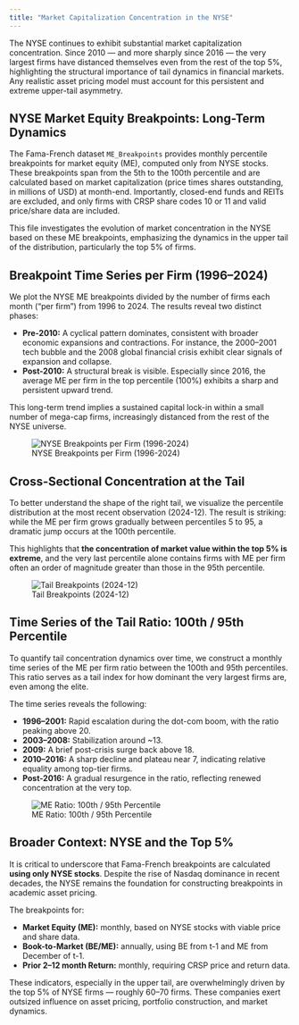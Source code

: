 ```yaml
---
title: "Market Capitalization Concentration in the NYSE"
---
```


The NYSE continues to exhibit substantial market capitalization concentration. Since 2010 — and more sharply since 2016 — the very largest firms have distanced themselves even from the rest of the top 5%, highlighting the structural importance of tail dynamics in financial markets. Any realistic asset pricing model must account for this persistent and extreme upper-tail asymmetry.

## NYSE Market Equity Breakpoints: Long-Term Dynamics

The Fama-French dataset `ME_Breakpoints` provides monthly percentile breakpoints for market equity (ME), computed only from NYSE stocks. These breakpoints span from the 5th to the 100th percentile and are calculated based on market capitalization (price times shares outstanding, in millions of USD) at month-end. Importantly, closed-end funds and REITs are excluded, and only firms with CRSP share codes 10 or 11 and valid price/share data are included.

This file investigates the evolution of market concentration in the NYSE based on these ME breakpoints, emphasizing the dynamics in the upper tail of the distribution, particularly the top 5% of firms.


## Breakpoint Time Series per Firm (1996–2024)

We plot the NYSE ME breakpoints divided by the number of firms each month ("per firm") from 1996 to 2024. The results reveal two distinct phases:

- **Pre-2010:** A cyclical pattern dominates, consistent with broader economic expansions and contractions. For instance, the 2000–2001 tech bubble and the 2008 global financial crisis exhibit clear signals of expansion and collapse.
- **Post-2010:** A structural break is visible. Especially since 2016, the average ME per firm in the top percentile (100%) exhibits a sharp and persistent upward trend.

This long-term trend implies a sustained capital lock-in within a small number of mega-cap firms, increasingly distanced from the rest of the NYSE universe.

![NYSE Breakpoints per Firm (1996-2024)](fig_nyse_breakpoints_per_firm.png)


## Cross-Sectional Concentration at the Tail

To better understand the shape of the right tail, we visualize the percentile distribution at the most recent observation (2024-12). The result is striking: while the ME per firm grows gradually between percentiles 5 to 95, a dramatic jump occurs at the 100th percentile.

This highlights that **the concentration of market value within the top 5% is extreme**, and the very last percentile alone contains firms with ME per firm often an order of magnitude greater than those in the 95th percentile.

![Tail Breakpoints (2024-12)](fig_tail_breakpoints_2024.png)


## Time Series of the Tail Ratio: 100th / 95th Percentile

To quantify tail concentration dynamics over time, we construct a monthly time series of the ME per firm ratio between the 100th and 95th percentiles. This ratio serves as a tail index for how dominant the very largest firms are, even among the elite.

The time series reveals the following:

- **1996–2001:** Rapid escalation during the dot-com boom, with the ratio peaking above 20.
- **2003–2008:** Stabilization around ~13.
- **2009:** A brief post-crisis surge back above 18.
- **2010–2016:** A sharp decline and plateau near 7, indicating relative equality among top-tier firms.
- **Post-2016:** A gradual resurgence in the ratio, reflecting renewed concentration at the very top.

![ME Ratio: 100th / 95th Percentile](fig_me_ratio_100_95.png)


## Broader Context: NYSE and the Top 5%

It is critical to underscore that Fama-French breakpoints are calculated **using only NYSE stocks**. Despite the rise of Nasdaq dominance in recent decades, the NYSE remains the foundation for constructing breakpoints in academic asset pricing.

The breakpoints for:

- **Market Equity (ME):** monthly, based on NYSE stocks with viable price and share data.
- **Book-to-Market (BE/ME):** annually, using BE from t-1 and ME from December of t-1.
- **Prior 2–12 month Return:** monthly, requiring CRSP price and return data.

These indicators, especially in the upper tail, are overwhelmingly driven by the top 5% of NYSE firms — roughly 60–70 firms. These companies exert outsized influence on asset pricing, portfolio construction, and market dynamics.


